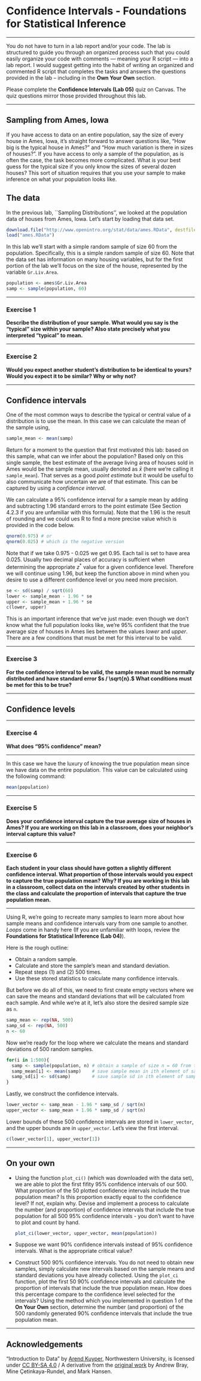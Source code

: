 # Confidence Intervals - Foundations for Statistical Inference

* * *
You do not have to turn in a lab report and/or your code. The lab is structured to guide you through an organized process such that you could easily organize your code with comments --- meaning your R script --- into a lab report. I would suggest getting into the habit of writing an organized and commented R script that completes the tasks and answers the questions provided in the lab -- including in the **Own Your Own** section.

Please complete the **Confidence Intervals (Lab 05)** quiz on Canvas. The quiz questions mirror those provided throughout this lab.

* * *

## Sampling from Ames, Iowa

If you have access to data on an entire population, say the size of every
house in Ames, Iowa, it's straight forward to answer questions like, "How big
is the typical house in Ames?" and "How much variation is there in sizes of
houses?". If you have access to only a sample of the population, as is often
the case, the task becomes more complicated. What is your best guess for the
typical size if you only know the sizes of several dozen houses? This sort of
situation requires that you use your sample to make inference on what your
population looks like.

## The data

In the previous lab, ``Sampling Distributions'', we looked at the population data
of houses from Ames, Iowa. Let's start by loading that data set.

```r
download.file("http://www.openintro.org/stat/data/ames.RData", destfile = "ames.RData")
load("ames.RData")
```

In this lab we'll start with a simple random sample of size 60 from the
population. Specifically, this is a simple random sample of size 60. Note that
the data set has information on many housing variables, but for the first
portion of the lab we'll focus on the size of the house, represented by the
variable `Gr.Liv.Area`.

```r
population <- ames$Gr.Liv.Area
samp <- sample(population, 60)
```

***

### Exercise 1

**Describe the distribution of your sample. What would you say is the "typical" size within your sample? Also state precisely what you interpreted "typical" to mean.**

***

### Exercise 2

**Would you expect another student's distribution to be identical to yours? Would you expect it to be similar? Why or why not?**

***

## Confidence intervals

One of the most common ways to describe the typical or central value of a
distribution is to use the mean. In this case we can calculate the mean of the
sample using,

```r
sample_mean <- mean(samp)
```

Return for a moment to the question that first motivated this lab: based on
this sample, what can we infer about the population? Based only on this single
sample, the best estimate of the average living area of houses sold in Ames
would be the sample mean, usually denoted as $\bar{x}$ (here we're calling it
`sample_mean`). That serves as a good *point estimate* but it would be useful
to also communicate how uncertain we are of that estimate. This can be
captured by using a *confidence interval*.

We can calculate a 95% confidence interval for a sample mean by adding and
subtracting 1.96 standard errors to the point estimate (See Section 4.2.3 if
you are unfamiliar with this formula). Note that the 1.96 is the result of rounding and we could ues R to find a more precise value which is provided in the code below.

```r
qnorm(0.975) # or
qnorm(0.025) # which is the negative version
```

Note that if we take 0.975 - 0.025 we get 0.95. Each tail is set to have area 0.025. Usually two decimal places of accuracy is suffcient when determining the appropriate $z^*$ value for a given confidence level. Therefore we will continue using 1.96, but keep the function above in mind when you desire to use a different confidence level or you need more precision.

```r
se <- sd(samp) / sqrt(60)
lower <- sample_mean - 1.96 * se
upper <- sample_mean + 1.96 * se
c(lower, upper)
```

This is an important inference that we've just made: even though we don't know
what the full population looks like, we're 95% confident that the true
average size of houses in Ames lies between the values *lower* and *upper*.
There are a few conditions that must be met for this interval to be valid.

***

### Exercise 3

**For the confidence interval to be valid, the sample mean must be normally distributed and have standard error $s / \sqrt{n}.$ What conditions must be met for this to be true?**

***

## Confidence levels

***

### Exercise 4

**What does "95% confidence" mean?**

***

In this case we have the luxury of knowing the true population mean since we
have data on the entire population. This value can be calculated using the
following command:

```r
mean(population)
```

***

### Exercise 5

**Does your confidence interval capture the true average size of houses in Ames? If you are working on this lab in a classroom, does your neighbor's interval capture this value?**

***

### Exercise 6

**Each student in your class should have gotten a slightly different confidence interval. What proportion of those intervals would you expect to capture the true population mean? Why? If you are working in this lab in a classroom, collect data on the intervals created by other students in the class and calculate the proportion of intervals that capture the true population mean.**

***

Using R, we're going to recreate many samples to learn more about how sample
means and confidence intervals vary from one sample to another. *Loops* come
in handy here (If you are unfamiliar with loops, review the **Foundations for Statistical Inference (Lab 04)**).

Here is the rough outline:

-   Obtain a random sample.
-   Calculate and store the sample's mean and standard deviation.
-   Repeat steps (1) and (2) 500 times.
-   Use these stored statistics to calculate many confidence intervals.


But before we do all of this, we need to first create empty vectors where we
can save the means and standard deviations that will be calculated from each
sample. And while we're at it, let's also store the desired sample size as `n`.

```r
samp_mean <- rep(NA, 500)
samp_sd <- rep(NA, 500)
n <- 60
```

Now we're ready for the loop where we calculate the means and standard deviations of 500 random samples.

```r
for(i in 1:500){
  samp <- sample(population, n) # obtain a sample of size n = 60 from the population
  samp_mean[i] <- mean(samp)    # save sample mean in ith element of samp_mean
  samp_sd[i] <- sd(samp)        # save sample sd in ith element of samp_sd
}
```

Lastly, we construct the confidence intervals.

```r
lower_vector <- samp_mean - 1.96 * samp_sd / sqrt(n)
upper_vector <- samp_mean + 1.96 * samp_sd / sqrt(n)
```

Lower bounds of these 500 confidence intervals are stored in `lower_vector`,
and the upper bounds are in `upper_vector`. Let's view the first interval.

```r
c(lower_vector[1], upper_vector[1])
```

* * *

## On your own

-   Using the function `plot_ci()` (which was downloaded with the data set), we are able to plot the first fifity 95% confidence intervals of our 500. What proportion of the 50 plotted confidence intervals include the true population mean? Is this proportion exactly equal to the confidence level? If not, explain why. Devise and implement a process to calculate the number (and proportion) of confidence intervals that include the true population for all 500 95% confidence intervals - you don't want to have to plot and count by hand.  

    ```r
    plot_ci(lower_vector, upper_vector, mean(population))
    ```

-   Suppose we want 90% confidence intervals instead of 95% confidence intervals. What is
    the appropriate critical value?

-   Construct 500 90% confidence intervals. You do not need to obtain new samples, simply calculate new intervals based on the sample means and standard deviations you have already collected. Using the `plot_ci` function, plot the first 50 90% confidence intervals and calculate the proportion of intervals that include the true population mean. How does this percentage compare to the confidence level selected for the intervals? Using the method which you implemented in question 1 of the **On Your Own** section, determine the number (and proportion) of the 500 randomly generated 90% confidence intervals that include the true population mean.

***

## Acknowledgements

"Introduction to Data" by <a href="https://www.statistics.northwestern.edu/people/faculty/arend-m-kuyper.html" target="_blank">Arend Kuyper</a>, Northwestern University, is licensed under <a href="https://creativecommons.org/licenses/by-sa/3.0/" target="_blank">CC BY-SA 4.0</a> / A derivative from the <a href="http://htmlpreview.github.io/?https://github.com/andrewpbray/oiLabs-base-R/blob/master/intro_to_data/intro_to_data.html" target="_blank">original work</a> by Andrew Bray, Mine &Ccedil;etinkaya-Rundel, and Mark Hansen.
